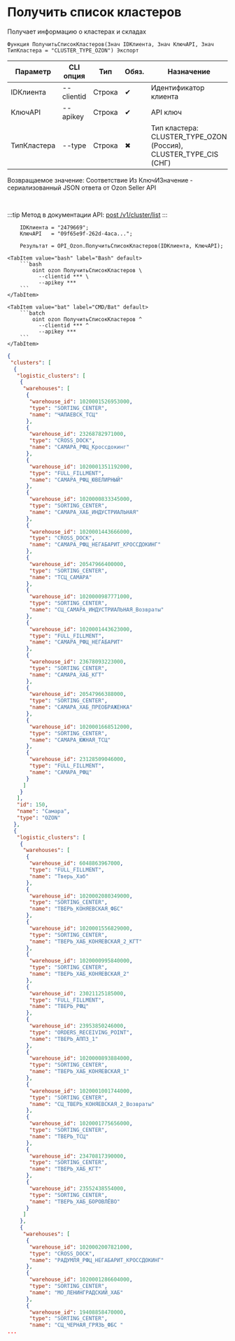 ﻿---
sidebar_position: 1
description: Получить список кластеров и другие функции для работы с Ozon в Открытом пакете интеграций - бесплатной open-source библиотеке интеграций для 1С:Предприятие 8, OneScript и CLI
keywords: [1C, 1С, 1С:Предприятие, 1С:Предприятие 8.3, API, Интеграция, Сервисы, Обмен, OneScript, CLI, Ozon]
---


# Получить список кластеров
 Получает информацию о кластерах и складах



`Функция ПолучитьСписокКластеров(Знач IDКлиента, Знач КлючAPI, Знач ТипКластера = "CLUSTER_TYPE_OZON") Экспорт`

  | Параметр | CLI опция | Тип | Обяз. | Назначение |
  |-|-|-|-|-|
  | IDКлиента | --clientid | Строка | &#x2714; | Идентификатор клиента |
  | КлючAPI | --apikey | Строка | &#x2714; | API ключ |
  | ТипКластера | --type | Строка | &#x2716; | Тип кластера: CLUSTER_TYPE_OZON (Россия), CLUSTER_TYPE_CIS (СНГ) |

  
  Возвращаемое значение:   Соответствие Из КлючИЗначение - сериализованный JSON ответа от Ozon Seller API

<br/>

:::tip
Метод в документации API: [post /v1/cluster/list](https://docs.ozon.ru/api/seller/#operation/SupplyDraftAPI_DraftClusterList)
:::
<br/>



```bsl title="Пример использования для 1С:Предприятие/OneScript"
    IDКлиента = "2479669";
    КлючAPI   = "09f65e9f-262d-4aca...";

    Результат = OPI_Ozon.ПолучитьСписокКластеров(IDКлиента, КлючAPI);
```
    

 <Tabs>
  
    <TabItem value="bash" label="Bash" default>
        ```bash
            oint ozon ПолучитьСписокКластеров \
              --clientid *** \
              --apikey ***
        ```
    </TabItem>
  
    <TabItem value="bat" label="CMD/Bat" default>
        ```batch
            oint ozon ПолучитьСписокКластеров ^
              --clientid *** ^
              --apikey ***
        ```
    </TabItem>
</Tabs>


```json title="Результат"
{
 "clusters": [
  {
   "logistic_clusters": [
    {
     "warehouses": [
      {
       "warehouse_id": 1020001526953000,
       "type": "SORTING_CENTER",
       "name": "ЧАПАЕВСК_ТСЦ"
      },
      {
       "warehouse_id": 23268782971000,
       "type": "CROSS_DOCK",
       "name": "САМАРА_РФЦ_Кроссдокинг"
      },
      {
       "warehouse_id": 1020001351192000,
       "type": "FULL_FILLMENT",
       "name": "САМАРА_РФЦ_ЮВЕЛИРНЫЙ"
      },
      {
       "warehouse_id": 1020000833345000,
       "type": "SORTING_CENTER",
       "name": "САМАРА_ХАБ_ИНДУСТРИАЛЬНАЯ"
      },
      {
       "warehouse_id": 1020001443666000,
       "type": "CROSS_DOCK",
       "name": "САМАРА_РФЦ_НЕГАБАРИТ_КРОССДОКИНГ"
      },
      {
       "warehouse_id": 20547966400000,
       "type": "SORTING_CENTER",
       "name": "ТСЦ_САМАРА"
      },
      {
       "warehouse_id": 1020000987771000,
       "type": "SORTING_CENTER",
       "name": "СЦ_САМАРА_ИНДУСТРИАЛЬНАЯ_Возвраты"
      },
      {
       "warehouse_id": 1020001443623000,
       "type": "FULL_FILLMENT",
       "name": "САМАРА_РФЦ_НЕГАБАРИТ"
      },
      {
       "warehouse_id": 23678093223000,
       "type": "SORTING_CENTER",
       "name": "САМАРА_ХАБ_КГТ"
      },
      {
       "warehouse_id": 20547966388000,
       "type": "SORTING_CENTER",
       "name": "САМАРА_ХАБ_ПРЕОБРАЖЕНКА"
      },
      {
       "warehouse_id": 1020001668512000,
       "type": "SORTING_CENTER",
       "name": "САМАРА_ЮЖНАЯ_ТСЦ"
      },
      {
       "warehouse_id": 23128509046000,
       "type": "FULL_FILLMENT",
       "name": "САМАРА_РФЦ"
      }
     ]
    }
   ],
   "id": 150,
   "name": "Самара",
   "type": "OZON"
  },
  {
   "logistic_clusters": [
    {
     "warehouses": [
      {
       "warehouse_id": 6048863967000,
       "type": "FULL_FILLMENT",
       "name": "Тверь_Хаб"
      },
      {
       "warehouse_id": 1020002080349000,
       "type": "SORTING_CENTER",
       "name": "ТВЕРЬ_КОНЯЕВСКАЯ_ФБС"
      },
      {
       "warehouse_id": 1020001556829000,
       "type": "SORTING_CENTER",
       "name": "ТВЕРЬ_ХАБ_КОНЯЕВСКАЯ_2_КГТ"
      },
      {
       "warehouse_id": 1020000995840000,
       "type": "SORTING_CENTER",
       "name": "ТВЕРЬ_ХАБ_КОНЯЕВСКАЯ_2"
      },
      {
       "warehouse_id": 23021125185000,
       "type": "FULL_FILLMENT",
       "name": "ТВЕРЬ_РФЦ"
      },
      {
       "warehouse_id": 23953850246000,
       "type": "ORDERS_RECEIVING_POINT",
       "name": "ТВЕРЬ_АППЗ_1"
      },
      {
       "warehouse_id": 1020000893884000,
       "type": "SORTING_CENTER",
       "name": "ТВЕРЬ_ХАБ_КОНЯЕВСКАЯ_1"
      },
      {
       "warehouse_id": 1020001001744000,
       "type": "SORTING_CENTER",
       "name": "СЦ_ТВЕРЬ_КОНЯЕВСКАЯ_2_Возвраты"
      },
      {
       "warehouse_id": 1020001775656000,
       "type": "SORTING_CENTER",
       "name": "ТВЕРЬ_ТСЦ"
      },
      {
       "warehouse_id": 23470817390000,
       "type": "SORTING_CENTER",
       "name": "ТВЕРЬ_ХАБ_КГТ"
      },
      {
       "warehouse_id": 23552438554000,
       "type": "SORTING_CENTER",
       "name": "ТВЕРЬ_ХАБ_БОРОВЛЁВО"
      }
     ]
    },
    {
     "warehouses": [
      {
       "warehouse_id": 1020002007821000,
       "type": "CROSS_DOCK",
       "name": "РАДУМЛЯ_РФЦ_НЕГАБАРИТ_КРОССДОКИНГ"
      },
      {
       "warehouse_id": 1020001286604000,
       "type": "SORTING_CENTER",
       "name": "МО_ЛЕНИНГРАДСКИЙ_ХАБ"
      },
      {
       "warehouse_id": 19408858470000,
       "type": "SORTING_CENTER",
       "name": "СЦ_ЧЕРНАЯ_ГРЯЗЬ_ФБС "
...
```
